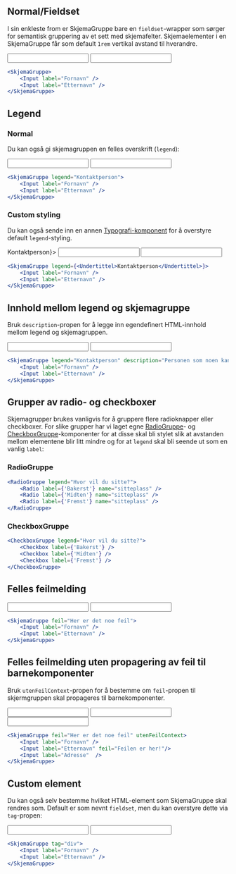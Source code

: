 
## Normal/Fieldset

I sin enkleste from er SkjemaGruppe bare en `fieldset`-wrapper som sørger for semantisk gruppering av et sett med skjemafelter. Skjemaelementer i en SkjemaGruppe får som default `1rem` vertikal avstand til hverandre.

<Example>
    <SkjemaGruppe>
        <Input label="Fornavn" />
        <Input label="Etternavn" />
    </SkjemaGruppe>
</Example>

```jsx
<SkjemaGruppe>
    <Input label="Fornavn" />
    <Input label="Etternavn" />
</SkjemaGruppe>
```

## Legend

### Normal

Du kan også gi skjemagruppen en felles overskrift (`legend`):

<Example>
    <SkjemaGruppe legend="Kontaktperson">
        <Input label="Fornavn" />
        <Input label="Etternavn" />
    </SkjemaGruppe>
</Example>

```jsx
<SkjemaGruppe legend="Kontaktperson">
    <Input label="Fornavn" />
    <Input label="Etternavn" />
</SkjemaGruppe>
```

### Custom styling

Du kan også sende inn en annen [Typografi-komponent](/components/typografi) for å overstyre default `legend`-styling.

<Example>
    <SkjemaGruppe legend={<Undertittel>Kontaktperson</Undertittel>}>
        <Input label="Fornavn" />
        <Input label="Etternavn" />
    </SkjemaGruppe>
</Example>

```jsx
<SkjemaGruppe legend={<Undertittel>Kontaktperson</Undertittel>}>
    <Input label="Fornavn" />
    <Input label="Etternavn" />
</SkjemaGruppe>
```

## Innhold mellom legend og skjemagruppe

Bruk `description`-propen for å legge inn egendefinert HTML-innhold mellom legend og skjemagruppen.

<Example>
    <SkjemaGruppe legend="Kontaktperson" description="Personen som noen kan kontakte">
        <Input label="Fornavn" />
        <Input label="Etternavn" />
    </SkjemaGruppe>
</Example>

```jsx
<SkjemaGruppe legend="Kontaktperson" description="Personen som noen kan kontakte">
    <Input label="Fornavn" />
    <Input label="Etternavn" />
</SkjemaGruppe>
```

## Grupper av radio- og checkboxer

Skjemagrupper brukes vanligvis for å gruppere flere radioknapper eller checkboxer. For slike grupper har vi laget egne [RadioGruppe](/components/radio#radiogruppe)- og [CheckboxGruppe](/components/checkbox#checkboxgruppe)-komponenter for at disse skal bli stylet slik at avstanden mellom elementene blir litt mindre og for at `legend` skal bli seende ut som en vanlig `label`:

### RadioGruppe

<Example>
    <RadioGruppe legend="Hvor vil du sitte?">
        <Radio label={'Bakerst'} name="sitteplass" />
        <Radio label={'Midten'} name="sitteplass" />
        <Radio label={'Fremst'} name="sitteplass" />
    </RadioGruppe>
</Example>

```jsx
<RadioGruppe legend="Hvor vil du sitte?">
    <Radio label={'Bakerst'} name="sitteplass" />
    <Radio label={'Midten'} name="sitteplass" />
    <Radio label={'Fremst'} name="sitteplass" />
</RadioGruppe>
```

### CheckboxGruppe

<Example>
    <CheckboxGruppe legend="Hvor vil du sitte?">
        <Checkbox label={'Bakerst'} />
        <Checkbox label={'Midten'} />
        <Checkbox label={'Fremst'} />
    </CheckboxGruppe>
</Example>

```jsx
<CheckboxGruppe legend="Hvor vil du sitte?">
    <Checkbox label={'Bakerst'} />
    <Checkbox label={'Midten'} />
    <Checkbox label={'Fremst'} />
</CheckboxGruppe>
```

## Felles feilmelding

<Example>
    <SkjemaGruppe feil="Her er det noe feil" errorId={guid()}>
        <Input label="Fornavn" />
        <Input label="Etternavn" />
    </SkjemaGruppe>
</Example>

```jsx
<SkjemaGruppe feil="Her er det noe feil">
    <Input label="Fornavn" />
    <Input label="Etternavn" />
</SkjemaGruppe>
```

## Felles feilmelding uten propagering av feil til barnekomponenter

Bruk `utenFeilContext`-propen for å bestemme om `feil`-propen til skjermgruppen skal propageres til barnekomponenter.

<Example>
    <SkjemaGruppe feil="Her er det noe feil" errorId={guid()} utenFeilContext>
        <Input label="Fornavn" />
        <Input label="Etternavn" feil="Feilen er her!"/>
        <Input label="Adresse"  />
    </SkjemaGruppe>
</Example>

```jsx
<SkjemaGruppe feil="Her er det noe feil" utenFeilContext>
    <Input label="Fornavn" />
    <Input label="Etternavn" feil="Feilen er her!"/>
    <Input label="Adresse"  />
</SkjemaGruppe>
```

## Custom element

Du kan også selv bestemme hvilket HTML-element som SkjemaGruppe skal rendres som. Default er som nevnt `fieldset`, men du kan overstyre dette via `tag`-propen:

<Example>
    <SkjemaGruppe tag="div">
        <Input label="Fornavn" />
        <Input label="Etternavn" />
    </SkjemaGruppe>
</Example>

```jsx
<SkjemaGruppe tag="div">
    <Input label="Fornavn" />
    <Input label="Etternavn" />
</SkjemaGruppe>
```